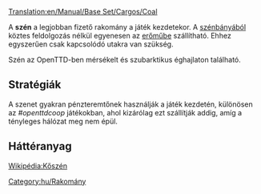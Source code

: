 [[Translation:en/Manual/Base Set/Cargos/Coal]]

{{hu/Rakomány|név     = Szén
|kép     = Coal.png
|termeli = mérsékelt és szubarktikus éghajlaton [[hu/Manual/Base Set/Industries/Szénbánya|szénbánya]]
|fogadja = [[hu/Manual/Base Set/Industries/Erőmű|erőmű]]
}}

A '''szén''' a legjobban fizető rakomány a játék kezdetekor. A [[hu/Manual/Base Set/Industries/Szénbánya|szénbányából]] köztes feldolgozás nélkül egyenesen az [[hu/Manual/Base Set/Industries/Erőmű|erőműbe]] szállítható. Ehhez egyszerűen csak kapcsolódó utakra van szükség. 

Szén az OpenTTD-ben mérsékelt és szubarktikus éghajlaton található.

==Stratégiák==
A szenet gyakran pénzteremtőnek használják a játék kezdetén, különösen az ''#openttdcoop'' játékokban, ahol kizárólag ezt szállítják addig, amíg a tényleges hálózat meg nem épül.

==Háttéranyag==
[http://hu.wikipedia.org/wiki/Kőszén Wikipédia:Kőszén]

{{hu/Navbox Rakomány}}

[[Category:hu/Rakomány]]
